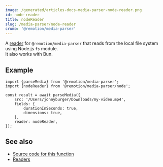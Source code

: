 ```yaml
---
image: /generated/articles-docs-media-parser-node-reader.png
id: node-reader
title: nodeReader
slug: /media-parser/node-reader
crumb: '@remotion/media-parser'
---
```


A [reader](/docs/media-parser/readers) for `@remotion/media-parser` that reads from the local file system using Node.js `fs` module.  
It also works with Bun.

## Example

```tsx twoslash title="Reading a local file"
import {parseMedia} from '@remotion/media-parser';
import {nodeReader} from '@remotion/media-parser/node';

const result = await parseMedia({
	src: '/Users/jonnyburger/Downloads/my-video.mp4',
	fields: {
		durationInSeconds: true,
		dimensions: true,
	},
	reader: nodeReader,
});
```

## See also

- [Source code for this function](https://github.com/remotion-dev/remotion/blob/main/packages/media-parser/src/node.ts)
- [Readers](/docs/media-parser/readers)
